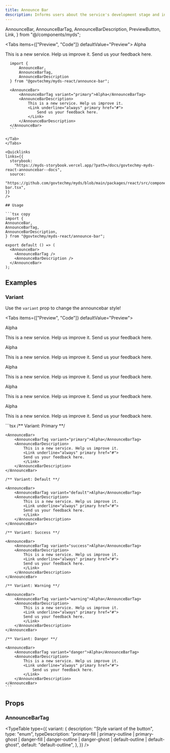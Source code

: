 ```yaml
---
title: Announce Bar
description: Informs users about the service's development stage and includes a link for submitting feedback. The phase banner is typically placed below the navigation menu to display the current status of the service, such as Alpha, Beta, or Maintenance.
---
```


  AnnounceBar,
  AnnounceBarTag,
  AnnounceBarDescription,
  PreviewButton,
  Link,
} from "@/components/myds";

<Tabs items={["Preview", "Code"]} defaultValue="Preview">
  <Tab value="Preview" className="not-prose">
     <AnnounceBar>
        <AnnounceBarTag variant="primary">Alpha</AnnounceBarTag>
        <AnnounceBarDescription>
          <p>
            <span>This is a new service. Help us improve it. </span>
            <Link underline="always" primary href="#">
              <span>Send us your feedback here.</span>
            </Link>
          </p>
        </AnnounceBarDescription>
      </AnnounceBar>
  </Tab>
  <Tab value="Code">
  ```tsx copy
    import { 
        AnnounceBar, 
        AnnounceBarTag, 
        AnnounceBarDescription 
    } from "@govtechmy/myds-react/announce-bar";

    <AnnounceBar>
        <AnnounceBarTag variant="primary">Alpha</AnnounceBarTag>
        <AnnounceBarDescription>
            This is a new service. Help us improve it.
            <Link underline="always" primary href="#">
                Send us your feedback here.
            </Link>
        </AnnounceBarDescription>
    </AnnounceBar>
    ```

  </Tab>
</Tabs>

<Quicklinks
  links={{
    storybook:
      "https://myds-storybook.vercel.app/?path=/docs/govtechmy-myds-react-announcebar--docs",
    source:
      "https://github.com/govtechmy/myds/blob/main/packages/react/src/components/announce-bar.tsx",
  }}
/>

## Usage

```tsx copy
import {
  AnnounceBar,
  AnnounceBarTag,
  AnnounceBarDescription,
} from "@govtechmy/myds-react/announce-bar";
```

```tsx copy
export default () => (
  <AnnounceBar>
    <AnnounceBarTag />
    <AnnounceBarDescription />
  </AnnounceBar>
);
```

## Examples

### Variant

Use the `variant` prop to change the announcebar style!

<Tabs items={["Preview", "Code"]} defaultValue="Preview">
  <Tab value="Preview">
  <div className="space-y-2 not-prose">
    <AnnounceBar>
        <AnnounceBarTag variant="primary">Alpha</AnnounceBarTag>
        <AnnounceBarDescription>
            <p>
            <span>This is a new service. Help us improve it. </span>
            <Link underline="always" primary href="#">
                <span>Send us your feedback here.</span>
            </Link>
            </p>
        </AnnounceBarDescription>
    </AnnounceBar>
    <AnnounceBar>
        <AnnounceBarTag variant="default">Alpha</AnnounceBarTag>
        <AnnounceBarDescription>
            <p>
            <span>This is a new service. Help us improve it. </span>
            <Link underline="always" primary href="#">
                <span>Send us your feedback here.</span>
            </Link>
            </p>
        </AnnounceBarDescription>
    </AnnounceBar>
    <AnnounceBar>
        <AnnounceBarTag variant="success">Alpha</AnnounceBarTag>
        <AnnounceBarDescription>
            <p>
            <span>This is a new service. Help us improve it. </span>
            <Link underline="always" primary href="#">
                <span>Send us your feedback here.</span>
            </Link>
            </p>
        </AnnounceBarDescription>
    </AnnounceBar>
    <AnnounceBar>
        <AnnounceBarTag variant="warning">Alpha</AnnounceBarTag>
        <AnnounceBarDescription>
            <p>
            <span>This is a new service. Help us improve it. </span>
            <Link underline="always" primary href="#">
                <span>Send us your feedback here.</span>
            </Link>
            </p>
        </AnnounceBarDescription>
    </AnnounceBar>
    <AnnounceBar>
        <AnnounceBarTag variant="danger">Alpha</AnnounceBarTag>
        <AnnounceBarDescription>
            <p>
            <span>This is a new service. Help us improve it. </span>
            <Link underline="always" primary href="#">
                <span>Send us your feedback here.</span>
            </Link>
            </p>
        </AnnounceBarDescription>
    </AnnounceBar>
  </div>
  </Tab>
  <Tab value="Code">
  ```tsx
    /** Variant: Primary **/

    <AnnounceBar>
        <AnnounceBarTag variant="primary">Alpha</AnnounceBarTag>
        <AnnounceBarDescription>
            This is a new service. Help us improve it.
            <Link underline="always" primary href="#">
            Send us your feedback here.
            </Link>
        </AnnounceBarDescription>
    </AnnounceBar>

    /** Variant: Default **/

    <AnnounceBar>
        <AnnounceBarTag variant="default">Alpha</AnnounceBarTag>
        <AnnounceBarDescription>
            This is a new service. Help us improve it.
            <Link underline="always" primary href="#">
            Send us your feedback here.
            </Link>
        </AnnounceBarDescription>
    </AnnounceBar>

    /** Variant: Success **/

    <AnnounceBar>
        <AnnounceBarTag variant="success">Alpha</AnnounceBarTag>
        <AnnounceBarDescription>
            This is a new service. Help us improve it.
            <Link underline="always" primary href="#">
            Send us your feedback here.
            </Link>
        </AnnounceBarDescription>
    </AnnounceBar>

    /** Variant: Warning **/

    <AnnounceBar>
        <AnnounceBarTag variant="warning">Alpha</AnnounceBarTag>
        <AnnounceBarDescription>
            This is a new service. Help us improve it.
            <Link underline="always" primary href="#">
            Send us your feedback here.
            </Link>
        </AnnounceBarDescription>
    </AnnounceBar>

    /** Variant: Danger **/

    <AnnounceBar>
        <AnnounceBarTag variant="danger">Alpha</AnnounceBarTag>
        <AnnounceBarDescription>
            This is a new service. Help us improve it.
            <Link underline="always" primary href="#">
                Send us your feedback here.
            </Link>
        </AnnounceBarDescription>
    </AnnounceBar>
    ```

  </Tab>
</Tabs>

## Props

### AnnounceBarTag

<TypeTable
  type={{
    variant: {
      description: "Style variant of the button",
      type: "enum",
      typeDescription:
        "primary-fill | primary-outline | primary-ghost | danger-fill | danger-outline | danger-ghost | default-outline | default-ghost",
      default: "default-outline",
    },
  }}
/>
